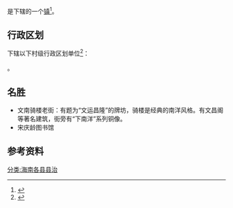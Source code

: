 {{中国乡级行政区|46/90/05/100/000}}

'''{{PAGENAMEBASE}}'''是{{PRC admin/fullname|46/90/05/100/000|3}}下辖的一个[[行政建制镇|镇]]<ref>{{PRC admin/ref sgc|{{PRC admin/parent|46/90/05/100/000}}}}</ref>。

== 行政区划 ==
{{PAGENAMEBASE}}下辖以下村级行政区划单位<ref>{{PRC admin/ref sgc|46/90/05/100/000}}</ref>：

{{PRC admin/children|46/90/05/100/000}}。

==名胜==
* 文南骑楼老街：有题为“文运昌隆”的牌坊，骑楼是经典的南洋风格。有文昌阁等著名建筑，街旁有“下南洋”系列铜像。
* 宋庆龄图书馆

== 参考资料 ==
{{reflist}}

{{PRC admin/navcat|46/90/05/100/000}}
[[分类:海南各县县治|分类:海南各县县治]]